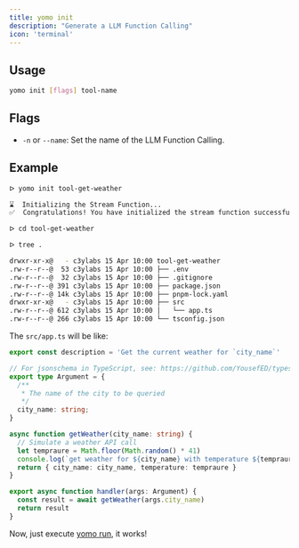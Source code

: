 ```yaml
---
title: yomo init
description: "Generate a LLM Function Calling"
icon: 'terminal'
---
```


## Usage

```bash
yomo init [flags] tool-name
```

## Flags

- `-n` or `--name`: Set the name of the LLM Function Calling.

## Example

```sh {1}
ᐅ yomo init tool-get-weather

⌛  Initializing the Stream Function...
✅  Congratulations! You have initialized the stream function successfully.

ᐅ cd tool-get-weather

ᐅ tree . 

drwxr-xr-x@   - c3ylabs 15 Apr 10:00 tool-get-weather
.rw-r--r--@  53 c3ylabs 15 Apr 10:00 ├── .env
.rw-r--r--@  32 c3ylabs 15 Apr 10:00 ├── .gitignore
.rw-r--r--@ 391 c3ylabs 15 Apr 10:00 ├── package.json
.rw-r--r--@ 14k c3ylabs 15 Apr 10:00 ├── pnpm-lock.yaml
drwxr-xr-x@   - c3ylabs 15 Apr 10:00 ├── src
.rw-r--r--@ 612 c3ylabs 15 Apr 10:00 │   └── app.ts
.rw-r--r--@ 266 c3ylabs 15 Apr 10:00 └── tsconfig.json
```

The `src/app.ts` will be like:

```typescript
export const description = 'Get the current weather for `city_name`'

// For jsonschema in TypeScript, see: https://github.com/YousefED/typescript-json-schema
export type Argument = {
  /**
   * The name of the city to be queried
   */
  city_name: string;
}

async function getWeather(city_name: string) {
  // Simulate a weather API call
  let tempraure = Math.floor(Math.random() * 41)
  console.log(`get weather for ${city_name} with temperature ${tempraure}°C`)
  return { city_name: city_name, temperature: tempraure }
}

export async function handler(args: Argument) {
  const result = await getWeather(args.city_name)
  return result
}
```

Now, just execute [yomo run](./run), it works!
